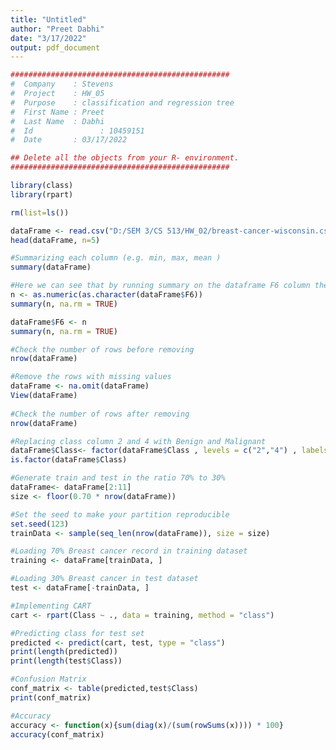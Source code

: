 ```yaml
---
title: "Untitled"
author: "Preet Dabhi"
date: "3/17/2022"
output: pdf_document
---
```


```R
#################################################
#  Company    : Stevens 
#  Project    : HW_05 
#  Purpose    : classification and regression tree
#  First Name : Preet
#  Last Name  : Dabhi
#  Id			    : 10459151
#  Date       : 03/17/2022

## Delete all the objects from your R- environment.
#################################################

library(class)
library(rpart)

rm(list=ls())

dataFrame <- read.csv("D:/SEM 3/CS 513/HW_02/breast-cancer-wisconsin.csv",header=TRUE, sep=",")
head(dataFrame, n=5)

#Summarizing each column (e.g. min, max, mean )
summary(dataFrame)

#Here we can see that by running summary on the dataframe F6 column there are some missing values in it, which we omit
n <- as.numeric(as.character(dataFrame$F6))
summary(n, na.rm = TRUE)

dataFrame$F6 <- n
summary(n, na.rm = TRUE)

#Check the number of rows before removing 
nrow(dataFrame)

#Remove the rows with missing values 
dataFrame <- na.omit(dataFrame)
View(dataFrame)
 
#Check the number of rows after removing
nrow(dataFrame)

#Replacing class column 2 and 4 with Benign and Malignant
dataFrame$Class<- factor(dataFrame$Class , levels = c("2","4") , labels = c("Benign","Malignant"))
is.factor(dataFrame$Class)

#Generate train and test in the ratio 70% to 30%
dataFrame<- dataFrame[2:11]
size <- floor(0.70 * nrow(dataFrame))

#Set the seed to make your partition reproducible
set.seed(123)
trainData <- sample(seq_len(nrow(dataFrame)), size = size)

#Loading 70% Breast cancer record in training dataset
training <- dataFrame[trainData, ]

#Loading 30% Breast cancer in test dataset
test <- dataFrame[-trainData, ]

#Implementing CART 
cart <- rpart(Class ~ ., data = training, method = "class")

#Predicting class for test set
predicted <- predict(cart, test, type = "class")
print(length(predicted))
print(length(test$Class))

#Confusion Matrix
conf_matrix <- table(predicted,test$Class)
print(conf_matrix)

#Accuracy
accuracy <- function(x){sum(diag(x)/(sum(rowSums(x)))) * 100}
accuracy(conf_matrix)


```

